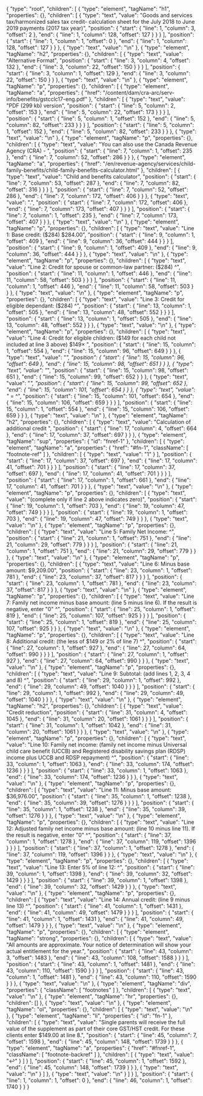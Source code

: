 {
  "type": "root",
  "children": [
    {
      "type": "element",
      "tagName": "h1",
      "properties": {},
      "children": [
        {
          "type": "text",
          "value": "Goods and services tax/harmonized sales tax credit- calculation sheet for the July 2018 to June 2019 payments (2017 tax year)",
          "position": {
            "start": {
              "line": 1,
              "column": 3,
              "offset": 2
            },
            "end": {
              "line": 1,
              "column": 128,
              "offset": 127
            }
          }
        }
      ],
      "position": {
        "start": {
          "line": 1,
          "column": 1,
          "offset": 0
        },
        "end": {
          "line": 1,
          "column": 128,
          "offset": 127
        }
      }
    },
    {
      "type": "text",
      "value": "\n"
    },
    {
      "type": "element",
      "tagName": "h2",
      "properties": {},
      "children": [
        {
          "type": "text",
          "value": "Alternative Format",
          "position": {
            "start": {
              "line": 3,
              "column": 4,
              "offset": 132
            },
            "end": {
              "line": 3,
              "column": 22,
              "offset": 150
            }
          }
        }
      ],
      "position": {
        "start": {
          "line": 3,
          "column": 1,
          "offset": 129
        },
        "end": {
          "line": 3,
          "column": 22,
          "offset": 150
        }
      }
    },
    {
      "type": "text",
      "value": "\n"
    },
    {
      "type": "element",
      "tagName": "p",
      "properties": {},
      "children": [
        {
          "type": "element",
          "tagName": "a",
          "properties": {
            "href": "/content/dam/cra-arc/serv-info/benefits/gstcclc17-eng.pdf"
          },
          "children": [
            {
              "type": "text",
              "value": "PDF (299 kb) version",
              "position": {
                "start": {
                  "line": 5,
                  "column": 2,
                  "offset": 153
                },
                "end": {
                  "line": 5,
                  "column": 22,
                  "offset": 173
                }
              }
            }
          ],
          "position": {
            "start": {
              "line": 5,
              "column": 1,
              "offset": 152
            },
            "end": {
              "line": 5,
              "column": 82,
              "offset": 233
            }
          }
        }
      ],
      "position": {
        "start": {
          "line": 5,
          "column": 1,
          "offset": 152
        },
        "end": {
          "line": 5,
          "column": 82,
          "offset": 233
        }
      }
    },
    {
      "type": "text",
      "value": "\n"
    },
    {
      "type": "element",
      "tagName": "p",
      "properties": {},
      "children": [
        {
          "type": "text",
          "value": "You can also use the Canada Revenue Agency (CRA) - ",
          "position": {
            "start": {
              "line": 7,
              "column": 1,
              "offset": 235
            },
            "end": {
              "line": 7,
              "column": 52,
              "offset": 286
            }
          }
        },
        {
          "type": "element",
          "tagName": "a",
          "properties": {
            "href": "/en/revenue-agency/services/child-family-benefits/child-family-benefits-calculator.html"
          },
          "children": [
            {
              "type": "text",
              "value": "Child and benefits calculator",
              "position": {
                "start": {
                  "line": 7,
                  "column": 53,
                  "offset": 287
                },
                "end": {
                  "line": 7,
                  "column": 82,
                  "offset": 316
                }
              }
            }
          ],
          "position": {
            "start": {
              "line": 7,
              "column": 52,
              "offset": 286
            },
            "end": {
              "line": 7,
              "column": 172,
              "offset": 406
            }
          }
        },
        {
          "type": "text",
          "value": ".",
          "position": {
            "start": {
              "line": 7,
              "column": 172,
              "offset": 406
            },
            "end": {
              "line": 7,
              "column": 173,
              "offset": 407
            }
          }
        }
      ],
      "position": {
        "start": {
          "line": 7,
          "column": 1,
          "offset": 235
        },
        "end": {
          "line": 7,
          "column": 173,
          "offset": 407
        }
      }
    },
    {
      "type": "text",
      "value": "\n"
    },
    {
      "type": "element",
      "tagName": "p",
      "properties": {},
      "children": [
        {
          "type": "text",
          "value": "Line 1: Base credit: ($284) $284.00",
          "position": {
            "start": {
              "line": 9,
              "column": 1,
              "offset": 409
            },
            "end": {
              "line": 9,
              "column": 36,
              "offset": 444
            }
          }
        }
      ],
      "position": {
        "start": {
          "line": 9,
          "column": 1,
          "offset": 409
        },
        "end": {
          "line": 9,
          "column": 36,
          "offset": 444
        }
      }
    },
    {
      "type": "text",
      "value": "\n"
    },
    {
      "type": "element",
      "tagName": "p",
      "properties": {},
      "children": [
        {
          "type": "text",
          "value": "Line 2: Credit for spouse or common-law partner: ($284) ^",
          "position": {
            "start": {
              "line": 11,
              "column": 1,
              "offset": 446
            },
            "end": {
              "line": 11,
              "column": 58,
              "offset": 503
            }
          }
        }
      ],
      "position": {
        "start": {
          "line": 11,
          "column": 1,
          "offset": 446
        },
        "end": {
          "line": 11,
          "column": 58,
          "offset": 503
        }
      }
    },
    {
      "type": "text",
      "value": "\n"
    },
    {
      "type": "element",
      "tagName": "p",
      "properties": {},
      "children": [
        {
          "type": "text",
          "value": "Line 3: Credit for eligible dependant: ($284) ^",
          "position": {
            "start": {
              "line": 13,
              "column": 1,
              "offset": 505
            },
            "end": {
              "line": 13,
              "column": 48,
              "offset": 552
            }
          }
        }
      ],
      "position": {
        "start": {
          "line": 13,
          "column": 1,
          "offset": 505
        },
        "end": {
          "line": 13,
          "column": 48,
          "offset": 552
        }
      }
    },
    {
      "type": "text",
      "value": "\n"
    },
    {
      "type": "element",
      "tagName": "p",
      "properties": {},
      "children": [
        {
          "type": "text",
          "value": "Line 4: Credit for eligible children: ($149 for each child not included at line 3 above) $149× ",
          "position": {
            "start": {
              "line": 15,
              "column": 1,
              "offset": 554
            },
            "end": {
              "line": 15,
              "column": 96,
              "offset": 649
            }
          }
        },
        {
          "type": "text",
          "value": "_",
          "position": {
            "start": {
              "line": 15,
              "column": 96,
              "offset": 649
            },
            "end": {
              "line": 15,
              "column": 98,
              "offset": 651
            }
          }
        },
        {
          "type": "text",
          "value": "_",
          "position": {
            "start": {
              "line": 15,
              "column": 98,
              "offset": 651
            },
            "end": {
              "line": 15,
              "column": 99,
              "offset": 652
            }
          }
        },
        {
          "type": "text",
          "value": "_",
          "position": {
            "start": {
              "line": 15,
              "column": 99,
              "offset": 652
            },
            "end": {
              "line": 15,
              "column": 101,
              "offset": 654
            }
          }
        },
        {
          "type": "text",
          "value": "_ = ^",
          "position": {
            "start": {
              "line": 15,
              "column": 101,
              "offset": 654
            },
            "end": {
              "line": 15,
              "column": 106,
              "offset": 659
            }
          }
        }
      ],
      "position": {
        "start": {
          "line": 15,
          "column": 1,
          "offset": 554
        },
        "end": {
          "line": 15,
          "column": 106,
          "offset": 659
        }
      }
    },
    {
      "type": "text",
      "value": "\n"
    },
    {
      "type": "element",
      "tagName": "h2",
      "properties": {},
      "children": [
        {
          "type": "text",
          "value": "Calculation of additional credit ",
          "position": {
            "start": {
              "line": 17,
              "column": 4,
              "offset": 664
            },
            "end": {
              "line": 17,
              "column": 37,
              "offset": 697
            }
          }
        },
        {
          "type": "element",
          "tagName": "sup",
          "properties": {
            "id": "fnref-1"
          },
          "children": [
            {
              "type": "element",
              "tagName": "a",
              "properties": {
                "href": "#fn-1",
                "className": [
                  "footnote-ref"
                ]
              },
              "children": [
                {
                  "type": "text",
                  "value": "1"
                }
              ],
              "position": {
                "start": {
                  "line": 17,
                  "column": 37,
                  "offset": 697
                },
                "end": {
                  "line": 17,
                  "column": 41,
                  "offset": 701
                }
              }
            }
          ],
          "position": {
            "start": {
              "line": 17,
              "column": 37,
              "offset": 697
            },
            "end": {
              "line": 17,
              "column": 41,
              "offset": 701
            }
          }
        }
      ],
      "position": {
        "start": {
          "line": 17,
          "column": 1,
          "offset": 661
        },
        "end": {
          "line": 17,
          "column": 41,
          "offset": 701
        }
      }
    },
    {
      "type": "text",
      "value": "\n"
    },
    {
      "type": "element",
      "tagName": "p",
      "properties": {},
      "children": [
        {
          "type": "text",
          "value": "(complete only if line 2 above indicates zero)",
          "position": {
            "start": {
              "line": 19,
              "column": 1,
              "offset": 703
            },
            "end": {
              "line": 19,
              "column": 47,
              "offset": 749
            }
          }
        }
      ],
      "position": {
        "start": {
          "line": 19,
          "column": 1,
          "offset": 703
        },
        "end": {
          "line": 19,
          "column": 47,
          "offset": 749
        }
      }
    },
    {
      "type": "text",
      "value": "\n"
    },
    {
      "type": "element",
      "tagName": "p",
      "properties": {},
      "children": [
        {
          "type": "text",
          "value": "Line 5: Family Net Income: ^",
          "position": {
            "start": {
              "line": 21,
              "column": 1,
              "offset": 751
            },
            "end": {
              "line": 21,
              "column": 29,
              "offset": 779
            }
          }
        }
      ],
      "position": {
        "start": {
          "line": 21,
          "column": 1,
          "offset": 751
        },
        "end": {
          "line": 21,
          "column": 29,
          "offset": 779
        }
      }
    },
    {
      "type": "text",
      "value": "\n"
    },
    {
      "type": "element",
      "tagName": "p",
      "properties": {},
      "children": [
        {
          "type": "text",
          "value": "Line 6: Minus base amount: $9,209.00",
          "position": {
            "start": {
              "line": 23,
              "column": 1,
              "offset": 781
            },
            "end": {
              "line": 23,
              "column": 37,
              "offset": 817
            }
          }
        }
      ],
      "position": {
        "start": {
          "line": 23,
          "column": 1,
          "offset": 781
        },
        "end": {
          "line": 23,
          "column": 37,
          "offset": 817
        }
      }
    },
    {
      "type": "text",
      "value": "\n"
    },
    {
      "type": "element",
      "tagName": "p",
      "properties": {},
      "children": [
        {
          "type": "text",
          "value": "Line 7: Family net income minus base amount: (line 5 minus line 6). If the result is negative, enter \"0\" ^",
          "position": {
            "start": {
              "line": 25,
              "column": 1,
              "offset": 819
            },
            "end": {
              "line": 25,
              "column": 107,
              "offset": 925
            }
          }
        }
      ],
      "position": {
        "start": {
          "line": 25,
          "column": 1,
          "offset": 819
        },
        "end": {
          "line": 25,
          "column": 107,
          "offset": 925
        }
      }
    },
    {
      "type": "text",
      "value": "\n"
    },
    {
      "type": "element",
      "tagName": "p",
      "properties": {},
      "children": [
        {
          "type": "text",
          "value": "Line 8: Additional credit: (the less of $149 or 2% of line 7) ^",
          "position": {
            "start": {
              "line": 27,
              "column": 1,
              "offset": 927
            },
            "end": {
              "line": 27,
              "column": 64,
              "offset": 990
            }
          }
        }
      ],
      "position": {
        "start": {
          "line": 27,
          "column": 1,
          "offset": 927
        },
        "end": {
          "line": 27,
          "column": 64,
          "offset": 990
        }
      }
    },
    {
      "type": "text",
      "value": "\n"
    },
    {
      "type": "element",
      "tagName": "p",
      "properties": {},
      "children": [
        {
          "type": "text",
          "value": "Line 9: Subtotal: (add lines 1, 2, 3, 4 and 8) ^",
          "position": {
            "start": {
              "line": 29,
              "column": 1,
              "offset": 992
            },
            "end": {
              "line": 29,
              "column": 49,
              "offset": 1040
            }
          }
        }
      ],
      "position": {
        "start": {
          "line": 29,
          "column": 1,
          "offset": 992
        },
        "end": {
          "line": 29,
          "column": 49,
          "offset": 1040
        }
      }
    },
    {
      "type": "text",
      "value": "\n"
    },
    {
      "type": "element",
      "tagName": "h2",
      "properties": {},
      "children": [
        {
          "type": "text",
          "value": "Credit reduction",
          "position": {
            "start": {
              "line": 31,
              "column": 4,
              "offset": 1045
            },
            "end": {
              "line": 31,
              "column": 20,
              "offset": 1061
            }
          }
        }
      ],
      "position": {
        "start": {
          "line": 31,
          "column": 1,
          "offset": 1042
        },
        "end": {
          "line": 31,
          "column": 20,
          "offset": 1061
        }
      }
    },
    {
      "type": "text",
      "value": "\n"
    },
    {
      "type": "element",
      "tagName": "p",
      "properties": {},
      "children": [
        {
          "type": "text",
          "value": "Line 10: Family net income: (family net income minus Universal child care benefit (UCCB) and Registered disability savings plan (RDSP) income plus UCCB and RDSP repayment) ^",
          "position": {
            "start": {
              "line": 33,
              "column": 1,
              "offset": 1063
            },
            "end": {
              "line": 33,
              "column": 174,
              "offset": 1236
            }
          }
        }
      ],
      "position": {
        "start": {
          "line": 33,
          "column": 1,
          "offset": 1063
        },
        "end": {
          "line": 33,
          "column": 174,
          "offset": 1236
        }
      }
    },
    {
      "type": "text",
      "value": "\n"
    },
    {
      "type": "element",
      "tagName": "p",
      "properties": {},
      "children": [
        {
          "type": "text",
          "value": "Line 11: Minus base amount: $36,976.00",
          "position": {
            "start": {
              "line": 35,
              "column": 1,
              "offset": 1238
            },
            "end": {
              "line": 35,
              "column": 39,
              "offset": 1276
            }
          }
        }
      ],
      "position": {
        "start": {
          "line": 35,
          "column": 1,
          "offset": 1238
        },
        "end": {
          "line": 35,
          "column": 39,
          "offset": 1276
        }
      }
    },
    {
      "type": "text",
      "value": "\n"
    },
    {
      "type": "element",
      "tagName": "p",
      "properties": {},
      "children": [
        {
          "type": "text",
          "value": "Line 12: Adjusted family net income minus base amount: (line 10 minus line 11). If the result is negative, enter \"0\" ^",
          "position": {
            "start": {
              "line": 37,
              "column": 1,
              "offset": 1278
            },
            "end": {
              "line": 37,
              "column": 119,
              "offset": 1396
            }
          }
        }
      ],
      "position": {
        "start": {
          "line": 37,
          "column": 1,
          "offset": 1278
        },
        "end": {
          "line": 37,
          "column": 119,
          "offset": 1396
        }
      }
    },
    {
      "type": "text",
      "value": "\n"
    },
    {
      "type": "element",
      "tagName": "p",
      "properties": {},
      "children": [
        {
          "type": "text",
          "value": "Line 13: Enter 5% of line 12: ^",
          "position": {
            "start": {
              "line": 39,
              "column": 1,
              "offset": 1398
            },
            "end": {
              "line": 39,
              "column": 32,
              "offset": 1429
            }
          }
        }
      ],
      "position": {
        "start": {
          "line": 39,
          "column": 1,
          "offset": 1398
        },
        "end": {
          "line": 39,
          "column": 32,
          "offset": 1429
        }
      }
    },
    {
      "type": "text",
      "value": "\n"
    },
    {
      "type": "element",
      "tagName": "p",
      "properties": {},
      "children": [
        {
          "type": "text",
          "value": "Line 14: Annual credit: (line 9 minus line 13) ^",
          "position": {
            "start": {
              "line": 41,
              "column": 1,
              "offset": 1431
            },
            "end": {
              "line": 41,
              "column": 49,
              "offset": 1479
            }
          }
        }
      ],
      "position": {
        "start": {
          "line": 41,
          "column": 1,
          "offset": 1431
        },
        "end": {
          "line": 41,
          "column": 49,
          "offset": 1479
        }
      }
    },
    {
      "type": "text",
      "value": "\n"
    },
    {
      "type": "element",
      "tagName": "p",
      "properties": {},
      "children": [
        {
          "type": "element",
          "tagName": "strong",
          "properties": {},
          "children": [
            {
              "type": "text",
              "value": "All amounts are approximate. Your notice of determination will show your actual entitlement for the year.",
              "position": {
                "start": {
                  "line": 43,
                  "column": 3,
                  "offset": 1483
                },
                "end": {
                  "line": 43,
                  "column": 108,
                  "offset": 1588
                }
              }
            }
          ],
          "position": {
            "start": {
              "line": 43,
              "column": 1,
              "offset": 1481
            },
            "end": {
              "line": 43,
              "column": 110,
              "offset": 1590
            }
          }
        }
      ],
      "position": {
        "start": {
          "line": 43,
          "column": 1,
          "offset": 1481
        },
        "end": {
          "line": 43,
          "column": 110,
          "offset": 1590
        }
      }
    },
    {
      "type": "text",
      "value": "\n"
    },
    {
      "type": "element",
      "tagName": "div",
      "properties": {
        "className": [
          "footnotes"
        ]
      },
      "children": [
        {
          "type": "text",
          "value": "\n"
        },
        {
          "type": "element",
          "tagName": "hr",
          "properties": {},
          "children": []
        },
        {
          "type": "text",
          "value": "\n"
        },
        {
          "type": "element",
          "tagName": "ol",
          "properties": {},
          "children": [
            {
              "type": "text",
              "value": "\n"
            },
            {
              "type": "element",
              "tagName": "li",
              "properties": {
                "id": "fn-1"
              },
              "children": [
                {
                  "type": "text",
                  "value": "Single parents will receive the full value of the supplement as part of their core GST/HST credit. For these clients enter $149.00 at line 8.",
                  "position": {
                    "start": {
                      "line": 45,
                      "column": 7,
                      "offset": 1598
                    },
                    "end": {
                      "line": 45,
                      "column": 148,
                      "offset": 1739
                    }
                  }
                },
                {
                  "type": "element",
                  "tagName": "a",
                  "properties": {
                    "href": "#fnref-1",
                    "className": [
                      "footnote-backref"
                    ]
                  },
                  "children": [
                    {
                      "type": "text",
                      "value": "↩"
                    }
                  ]
                }
              ],
              "position": {
                "start": {
                  "line": 45,
                  "column": 1,
                  "offset": 1592
                },
                "end": {
                  "line": 45,
                  "column": 148,
                  "offset": 1739
                }
              }
            },
            {
              "type": "text",
              "value": "\n"
            }
          ]
        },
        {
          "type": "text",
          "value": "\n"
        }
      ]
    }
  ],
  "position": {
    "start": {
      "line": 1,
      "column": 1,
      "offset": 0
    },
    "end": {
      "line": 46,
      "column": 1,
      "offset": 1740
    }
  }
}
